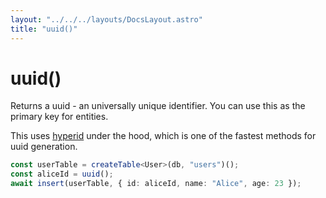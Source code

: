 ```yaml
---
layout: "../../../layouts/DocsLayout.astro"
title: "uuid()"
---
```


# uuid()

Returns a uuid - an universally unique identifier. You can use this as the primary key for entities.

This uses [hyperid](https://www.npmjs.com/package/hyperid) under the hood, which is one of the fastest
methods for uuid generation.

```ts
const userTable = createTable<User>(db, "users")();
const aliceId = uuid();
await insert(userTable, { id: aliceId, name: "Alice", age: 23 });
```